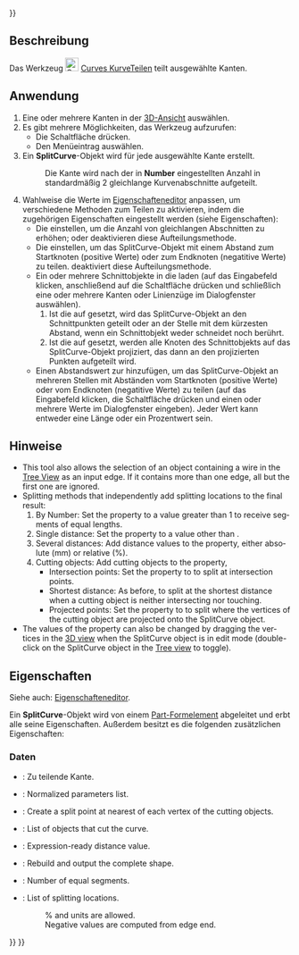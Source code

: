 <languages/>
{{UnfinishedDocu{{#translation:}}}}

{{Docnav/de
|[[Curves_JoinCurve/de|KurveVerbinden]]
|[[Curves_Discretize/de|Punktefolge]]
|[[Curves_Workbench/de|Curves]]
|IconL=Curves_JoinCurve.svg
|IconR=Curves_Discretize.svg
|IconC=Curves_workbench_icon.svg
}}

{{GuiCommand/de
|Name=Curves SplitCurve
|Name/de=Curves KurveTeilen
|MenuLocation=Curves → Split curve
|Workbenches=[[Curves_Workbench/de|Curves]]
}}

<span id="Description"></span>
==Beschreibung==

Das Werkzeug [[Image:Curves_SplitCurve.svg|24px]] [[Curves_SplitCurve/de|Curves KurveTeilen]] teilt ausgewählte Kanten.

<span id="Usage"></span>
==Anwendung==

# Eine oder mehrere Kanten in der [[3D_view/de|3D-Ansicht]] auswählen.
# Es gibt mehrere Möglichkeiten, das Werkzeug aufzurufen:
#* Die Schaltfläche {{Button|[[Image:Curves_SplitCurve.svg|16px]] [[Curves_SplitCurve/de|Kurve teilen]]}} drücken.
#* Den Menüeintrag {{MenuCommand|Kurven → [[Image:Curves_SplitCurve.svg|16px]] Kurve teilen}} auswählen.
# Ein '''SplitCurve'''-Objekt wird für jede ausgewählte Kante erstellt.
#: Die Kante wird nach der in '''Number''' eingestellten Anzahl in standardmäßig 2 gleichlange Kurvenabschnitte aufgeteilt.
# Wahlweise die Werte im [[Property_editor/de|Eigenschafteneditor]] anpassen, um verschiedene Methoden zum Teilen zu aktivieren, indem die zugehörigen Eigenschaften eingestellt werden (siehe Eigenschaften):
#* Die {{PropertyData/de|Number}} einstellen, um die Anzahl von gleichlangen Abschnitten zu erhöhen; {{Value|0}} oder {{Value|1}} deaktivieren diese Aufteilungsmethode.
#* Die {{PropertyData/de|Distance}} einstellen, um das SplitCurve-Objekt mit einem Abstand zum Startknoten (positive Werte) oder zum Endknoten (negatitive Werte) zu teilen. {{Value|0.0 mm}} deaktiviert diese Aufteilungsmethode.
#* Ein oder mehrere Schnittobjekte in die {{PropertyData/de|Cutting Objects}} laden (auf das Eingabefeld klicken, anschließend auf die Schaltfläche {{Button|...}} drücken und schließlich eine oder mehrere Kanten oder Linienzüge im Dialogfenster auswählen).
#*# Ist die {{PropertyData/de|Cut At Vertexes}} auf {{False}} gesetzt, wird das SplitCurve-Objekt an den Schnittpunkten geteilt oder an der Stelle mit dem kürzesten Abstand, wenn ein Schnittobjekt weder schneidet noch berührt.
#*# Ist die {{PropertyData/de|Cut At Vertexes}} auf {{True}} gesetzt, werden alle Knoten des Schnittobjekts auf das SplitCurve-Objekt projiziert, das dann an den projizierten Punkten aufgeteilt wird.
#* Einen Abstandswert zur {{PropertyData/de|Values}} hinzufügen, um das SplitCurve-Objekt an mehreren Stellen mit Abständen vom Startknoten (positive Werte) oder vom Endknoten (negatitive Werte) zu teilen (auf das Eingabefeld klicken, die Schaltfläche {{Button|...}} drücken und einen oder mehrere Werte im Dialogfenster eingeben). Jeder Wert kann entweder eine Länge oder ein Prozentwert sein.

<span id="Notes"></span>
==Hinweise==

<div lang="en" dir="ltr" class="mw-content-ltr">
* This tool also allows the selection of an object containing a wire in the [[Tree_view|Tree View]] as an input edge. If it contains more than one edge, all but the first one are ignored.
* Splitting methods that independently add splitting locations to the final result:
*# By Number: Set the {{PropertyData|Number}} property to a value greater than 1 to receive segments of equal lengths.
*# Single distance: Set the {{PropertyData|Distance}} property to a value other than {{Value|0.0 mm}}.
*# Several distances: Add distance values to the {{PropertyData|Values}} property, either absolute (mm) or relative (%).
*# Cutting objects: Add cutting objects to the {{PropertyData|Cutting Objects}} property,
*#* Intersection points: Set the {{PropertyData|Cut At Vertexes}} property to {{False}} to split at intersection points.
*#* Shortest distance: As before, to split at the shortest distance when a cutting object is neither intersecting nor touching.
*#* Projected points: Set the {{PropertyData|Cut At Vertexes}} property to {{True}} to split where the vertices of the cutting object are projected onto the SplitCurve object.
* The values of the {{PropertyData|Values}} property can also be changed by dragging the vertices in the [[3D_view|3D view]] when the SplitCurve object is in edit mode (double-click on the SplitCurve object in the [[Tree_view|Tree view]] to toggle).
</div>

<span id="Properties"></span>
==Eigenschaften==

Siehe auch: [[Property_editor/de|Eigenschafteneditor]].

Ein '''SplitCurve'''-Objekt wird von einem [[Part_Feature/de|Part-Formelement]] abgeleitet und erbt alle seine Eigenschaften. Außerdem besitzt es die folgenden zusätzlichen Eigenschaften:

<span id="Data"></span>
===Daten===

{{TitleProperty|Base}}

* {{PropertyData/de|Source|LinkSub}}: Zu teilende Kante.

{{TitleProperty|Output}}

<div lang="en" dir="ltr" class="mw-content-ltr">
* {{PropertyData|Normalized Parameters|FloatList|Hidden}}: Normalized parameters list.
</div>

{{TitleProperty|Split}}

<div lang="en" dir="ltr" class="mw-content-ltr">
* {{PropertyData|Cut At Vertexes|Bool}}: Create a split point at nearest of each vertex of the cutting objects.
* {{PropertyData|Cutting Objects|LinkList}}: List of objects that cut the curve.
* {{PropertyData|Distance|Distance}}: Expression-ready distance value.
* {{PropertyData|Keep Solid|Bool}}: Rebuild and output the complete shape.
* {{PropertyData|Number|Integer}}: Number of equal segments.
* {{PropertyData|Values|StringList}}: List of splitting locations.
*: % and units are allowed.
*: Negative values are computed from edge end.
</div>


{{Docnav/de
|[[Curves_JoinCurve/de|KurveVerbinden]]
|[[Curves_Discretize/de|Punktefolge]]
|[[Curves_Workbench/de|Curves]]
|IconL=Curves_JoinCurve.svg
|IconR=Curves_Discretize.svg
|IconC=Curves_workbench_icon.svg
}}

{{Curves Tools navi{{#translation:}}}}
{{Userdocnavi{{#translation:}}}}